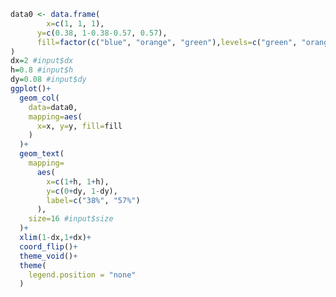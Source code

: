 
```r
data0 <- data.frame(
        x=c(1, 1, 1),
      y=c(0.38, 1-0.38-0.57, 0.57),
      fill=factor(c("blue", "orange", "green"),levels=c("green", "orange", "blue"))
)
dx=2 #input$dx
h=0.8 #input$h
dy=0.08 #input$dy
ggplot()+
  geom_col(
    data=data0,
    mapping=aes(
      x=x, y=y, fill=fill
    )
  )+
  geom_text(
    mapping=
      aes(
        x=c(1+h, 1+h),
        y=c(0+dy, 1-dy),
        label=c("38%", "57%")
      ),
    size=16 #input$size
  )+
  xlim(1-dx,1+dx)+
  coord_flip()+
  theme_void()+
  theme(
    legend.position = "none"
  )
```

